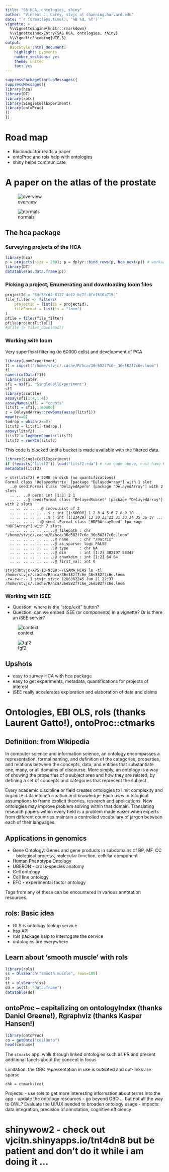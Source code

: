 ```yaml
---
title: "S6 HCA, ontologies, shiny"
author: "Vincent J. Carey, stvjc at channing.harvard.edu"
date: "`r format(Sys.time(), '%B %d, %Y')`"
vignette: >
  %\VignetteEngine{knitr::rmarkdown}
  %\VignetteIndexEntry{SA6 HCA, ontologies, shiny}
  %\VignetteEncoding{UTF-8}
output:
  BiocStyle::html_document:
    highlight: pygments
    number_sections: yes
    theme: united
    toc: yes
---
```


```r
suppressPackageStartupMessages({
suppressMessages({
library(hca)
library(DT)
library(rols)
library(SingleCellExperiment)
library(ontoProc)
})
})
```

# Road map

- Bioconductor reads a paper
- ontoProc and rols help with ontologies
- shiny helps communicate

# A paper on the atlas of the prostate

![overview](prostOv.jpg)

![normals](3normals.jpg)

## The hca package

### Surveying projects of the HCA

```r
library(hca)
p = projects(size = 200); p = dplyr::bind_rows(p, hca_next(p)) # workaround bug upstream to 1.4.0
library(DT)
datatable(as.data.frame(p))
```

### Picking a project; Enumerating and downloading loom files

```r
projectId = "53c53cd4-8127-4e12-bc7f-8fe1610a715c"
file_filter <- filters(
    projectId = list(is = projectId),
    fileFormat = list(is = "loom")
)
pfile = files(file_filter)
pfile$projectTitle[1]
#pfile |> files_download()
```

### Working with loom

Very superficial filtering (to 60000 cells) and
development of PCA

```r
library(LoomExperiment)
f1 = import("/home/stvjc/.cache/R/hca/36e582f7c6e_36e582f7c6e.loom")
f1
names(colData(f1))
library(scater)
sf1 = as(f1, "SingleCellExperiment")
sf1
library(scuttle)
assay(sf1[1:4,1:4])
assayNames(sf1) = "counts"
litsf1 = sf1[,1:60000]
z = DelayedArray::rowSums(assay(litsf1))
mean(z==0)
todrop = which(z==0)
litsf2 = litsf1[-todrop,]
assay(litsf2)
litsf2 = logNormCounts(litsf2)
litsf2 = runPCA(litsf2)
```

This code is blocked until a bucket is made available with the filtered data.
```r
library(SingleCellExperiment)
if (!exists("litsf2")) load("litsf2.rda") # run code above, must have HDF5 in cache
metadata(litsf2)
```

```
> str(litsf2) # 22MB on disk (no quantifications)
Formal class 'DelayedMatrix' [package "DelayedArray"] with 1 slot
  ..@ seed:Formal class 'DelayedAperm' [package "DelayedArray"] with 2 slots
  .. .. ..@ perm: int [1:2] 2 1
  .. .. ..@ seed:Formal class 'DelayedSubset' [package "DelayedArray"] with 2 slots
  .. .. .. .. ..@ index:List of 2
  .. .. .. .. .. ..$ : int [1:60000] 1 2 3 4 5 6 7 8 9 10 ...
  .. .. .. .. .. ..$ : int [1:23420] 13 20 22 23 31 33 34 35 36 37 ...
  .. .. .. .. ..@ seed :Formal class 'HDF5ArraySeed' [package "HDF5Array"] with 7 slots
  .. .. .. .. .. .. ..@ filepath : chr "/home/stvjc/.cache/R/hca/36e582f7c6e_36e582f7c6e.loom"
  .. .. .. .. .. .. ..@ name     : chr "/matrix"
  .. .. .. .. .. .. ..@ as_sparse: logi FALSE
  .. .. .. .. .. .. ..@ type     : chr NA
  .. .. .. .. .. .. ..@ dim      : int [1:2] 382197 58347
  .. .. .. .. .. .. ..@ chunkdim : int [1:2] 64 64
  .. .. .. .. .. .. ..@ first_val: int 0
```

```
stvjc@stvjc-XPS-13-9300:~/CSAMA_HCA$ ls -tl /home/stvjc/.cache/R/hca/36e582f7c6e_36e582f7c6e.loom
-rw-rw-r-- 1 stvjc stvjc 1206062245 Jun 21 22:37 /home/stvjc/.cache/R/hca/36e582f7c6e_36e582f7c6e.loom
```


### Working with iSEE

- Question: where is the "stop/exit" button?
- Question: can we embed iSEE (or components) in a vignette?  Or is there an iSEE server?

![context](isee2.jpg)

![fgf2](isee1.jpg)

## Upshots

- easy to survey HCA with hca package
- easy to get experiments, metadata, quantifications for projects of interest
- iSEE really accelerates exploration and elaboration of data and claims

# Ontologies, EBI OLS, rols (thanks Laurent Gatto!), ontoProc::ctmarks

## Definition: from Wikipedia

In computer science and information science, an ontology encompasses a representation, formal naming, and definition of the categories, properties, and relations between the concepts, data, and entities that substantiate one, many, or all domains of discourse. More simply, an ontology is a way of showing the properties of a subject area and how they are related, by defining a set of concepts and categories that represent the subject.

Every academic discipline or field creates ontologies to limit complexity and organize data into information and knowledge. Each uses ontological assumptions to frame explicit theories, research and applications. New ontologies may improve problem solving within that domain. Translating research papers within every field is a problem made easier when experts from different countries maintain a controlled vocabulary of jargon between each of their languages.

## Applications in genomics

- Gene Ontology: Genes and gene products in subdomains of BP, MF, CC -- biological process, molecular
function, cellular component
- Human Phenotype Ontology
- UBERON - cross-species anatomy
- Cell ontology
- Cell line ontology
- EFO - experimental factor ontology

Tags from any of these can be encountered in various annotation resources.

## rols: Basic idea

- OLS is ontology lookup service
- has API
- rols package help to interrogate the service
- ontologies are everywhere

## Learn about 'smooth muscle' with rols

```r
library(rols)
ss = OlsSearch("smooth muscle", rows=100)
ss
tt = olsSearch(ss)
dd = as(tt, "data.frame")
datatable(dd)
```

## ontoProc -- capitalizing on ontologyIndex (thanks Daniel Greene!), Rgraphviz (thanks Kasper Hansen!)

```r
library(ontoProc)
co = getOnto("cellOnto")
head(co$name)
```

The `ctmarks` app: walk through linked ontologies such as PR and present additional facets
about the concept in focus

Limitation: the OBO representation in use is outdated and out-links are sparse

```
chk = ctmarks(co)
```

Projects: 
- use rols to get more interesting information about terms into the app
- update the ontology resources
- go beyond OBO ... but not all the way to OWL?  Evaluate the UI/UX needed to broaden ontology usage
- impacts: data integration, precision of annotation, cognitive efficiency

# shinywow2 - check out vjcitn.shinyapps.io/tnt4dn8 but be patient and don't do it while i am doing it ...

